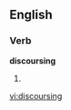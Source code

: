 
==English==

===Verb===
'''discoursing'''

# {{present participle of|[[discourse]]}}

[[vi:discoursing]]